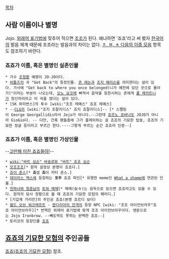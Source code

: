[[목차]]

== 사람 이름이나 별명 ==
Jojo.
[[외래어 표기법]]에 맞추어 적으면 [[조조]]가 된다. 왜냐하면 '죠죠'라고 써 봤자 [[한국어]]의 발음 체계 때문에 조조라는 발음과의 차이는 없다. [[ㅈ, ㅉ, ㅊ 다음의 이중 모음]] 항목도 참조하기 바란다.

=== 죠죠가 이름, 혹은 별명인 실존인물 ===
 * 가수 [[조정환]] 예명이 JO-JO이다.
 * [[비틀즈]]의 곡 "Get Back"의 등장인물. [[존 레논]]과 [[조지 해리슨]]을 의미한다는 설이 있다. 가사에 "Get back to where you once belonged(니가 예전에 있던 곳으로 돌아가)"이라는 부분이 나오는데, [[오노 요코]]에 빠져서 음악을 등한시하는 존에게 [[폴 매카트니]]가 정신차리라고 이 곡을 썼다는 설이 있다.
 * [SK 와이번스]의 투수 [wiki:"조조 레예스" 죠죠 레예스]
 * --[[CLG]]의 [wiki:"조지 조잘리디스" 죠지 죠잘리디스]-- [* 스펠링이 George Georgallidis라서 Jojo가 아니다.--그런데 [[죠르노 죠바나]]도 JOJO가 아니라 GioGio다. -- 다만, 간혹 팬들중에 그가 플레이하는 걸 죠죠의 기묘한 탑솔, 죠죠의 기묘한 정글 등이라고 부르긴 한다.----그렇게 부르는 순간 죠죠러 인증--]

=== 죠죠가 이름, 혹은 별명인 가상인물 ===
--[[고만해 미친놈들아|고만해 미친 죠죠들아!]]--

 * [[wiki:"바트 심슨" 바솔로뮤 "바트" 죠죠 심슨]]
 * [[모조조조]][* 원작 설정상 본명이 죠죠다.]
 * [[죠이 존스]][* '''죠'''셉 '''죠'''이 카터 존스.]
 * [[데이어스 엑스]]에 등장하는 '''포주''' 죠죠 파인[* 유명한 meme인 [[What a shame]]에 연관된 인물.]
 * [[전파녀와 청춘남]]의 [[토와 메메]][* 메메(女々)는 음독으로 읽으면 죠죠라고도 읽을 수 있다. 원작의 묘사 정황으로 볼 때 죠죠의 기묘한 모험의 패러디.]
 * [기갑계 가리안]의 주인공 죠죠(본명 죠르디 보더)
 * [[월드 오브 워크래프트]] - [[판다리아의 안개]]의 등장 NPC [wiki: "조조 아이언브라우"죠죠 아이언브라우][* 번역은 외래어 표기법에 맞게 조조 아이언브라우이다. 영문으로는 Jojo Ironbrow. --빼도박도 못하는 완벽한 죠죠--]
 * 토리코의 등장인물 [[죠죠(토리코)|죠죠]]

== [[죠죠의 기묘한 모험]]의 주인공들 ==
[[죠죠(죠죠의 기묘한 모험)]] 참조.
